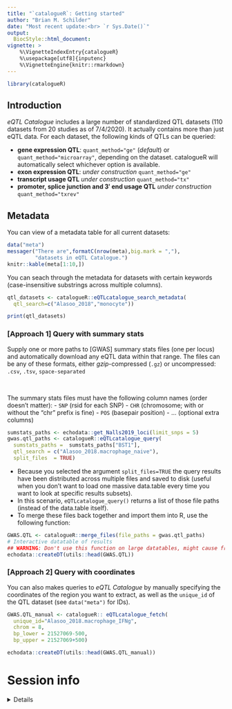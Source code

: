 ```yaml
---
title: "`catalogueR`: Getting started" 
author: "Brian M. Schilder"
date: "Most recent update:<br> `r Sys.Date()`"
output:
  BiocStyle::html_document:
vignette: >
    %\VignetteIndexEntry{catalogueR} 
    %\usepackage[utf8]{inputenc}
    %\VignetteEngine{knitr::rmarkdown}
---
```

 
```r
library(catalogueR)
```


## Introduction  
 
*eQTL Catalogue* includes a large number of standardized QTL datasets (110 datasets from 20 studies as of  7/4/2020). It actually contains more than just eQTL data. For each dataset, the following kinds of QTLs can be queried:

- **gene expression QTL**: `quant_method="ge"` (*default*) or `quant_method="microarray"`, depending on the dataset. catalogueR will automatically select whichever option is available.  
- **exon expression QTL**: *under construction* `quant_method="ge"`  
- **transcript usage QTL** *under construction* `quant_method="tx"`  
- **promoter, splice junction and 3ʹ end usage QTL** *under construction* `quant_method="txrev"`   


## Metadata  

You can view of a metadata table for all current datasets:  

```r
data("meta")
messager("There are",formatC(nrow(meta),big.mark = ","),
         "datasets in eQTL Catalogue.")
knitr::kable(meta[1:10,])
```

You can seach through the metadata for datasets with certain keywords (case-insensitive substrings across multiple columns). 

```r
qtl_datasets <- catalogueR::eQTLcatalogue_search_metadata(
  qtl_search=c("Alasoo_2018","monocyte"))

print(qtl_datasets)
```

### [Approach 1] Query with summary stats  

Supply one or more paths to [GWAS] summary stats files (one per locus) and automatically download any eQTL data within that range. The files can be any of these formats, either *gzip*-compressed (`.gz`) or uncompressed: `.csv`, `.tsv`, `space-separated`  

<br>

The summary stats files must have the following column names (order doesn't matter):
  - `SNP` (rsid for each SNP)
  - `CHR` (chromosome; with or without the "chr" prefix is fine)
  - `POS` (basepair position)
  - ... (optional extra columns)

```r
sumstats_paths <- echodata::get_Nalls2019_loci(limit_snps = 5)
gwas.qtl_paths <- catalogueR::eQTLcatalogue_query(
  sumstats_paths =  sumstats_paths["BST1"],
  qtl_search = c("Alasoo_2018.macrophage_naive"),
  split_files  = TRUE)
```

- Because you selected the argument `split_files=TRUE` the query results have been distributed across multiple files and saved to disk (useful when you don't want to load one massive data.table every time you want to look at specific results subsets).  
- In this scenario, `eQTLcatalogue_query()` returns a list of those file paths (instead of the data.table itself).  
- To merge these files back together and import them into R, use the following function:  

```r
GWAS.QTL <- catalogueR::merge_files(file_paths = gwas.qtl_paths)
# Interactive datatable of results 
## WARNING: Don't use this function on large datatables, might cause freezing.
echodata::createDT(utils::head(GWAS.QTL))
```



### [Approach 2] Query with coordinates  

You can also makes queries to *eQTL Catalogue* by manually specifying the coordinates of the region you want to extract,
as well as the `unique_id` of the QTL dataset (see `data("meta")` for IDs).
 
```r
GWAS.QTL_manual <- catalogueR:: eQTLcatalogue_fetch(
  unique_id="Alasoo_2018.macrophage_IFNg",  
  chrom = 8, 
  bp_lower = 21527069-500,
  bp_upper = 21527069+500)

echodata::createDT(utils::head(GWAS.QTL_manual))
```


# Session info 

<details> 

```r
utils::sessionInfo()
```

</details>

